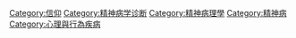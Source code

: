 {{Cat main|妄想症}}

[[Category:信仰|Category:信仰]]
[[Category:精神病学诊断|Category:精神病学诊断]]
[[Category:精神病理學|Category:精神病理學]]
[[Category:精神病|Category:精神病]]
[[Category:心理與行為疾病|Category:心理與行為疾病]]